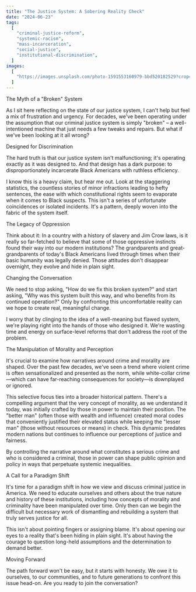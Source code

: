 ```yaml
---
title: "The Justice System: A Sobering Reality Check"
date: "2024-06-23"
tags:
  [
    "criminal-justice-reform",
    "systemic-racism",
    "mass-incarceration",
    "social-justice",
    "institutional-discrimination",
  ]
images:
  [
    "https://images.unsplash.com/photo-1591553160979-bbd520182529?crop=entropy&cs=tinysrgb&fit=max&fm=jpg&ixid=M3wxMTc3M3wwfDF8c2VhcmNofDl8fGJsbXxlbnwwfHx8fDE3MTkxNTg3OTR8MA&ixlib=rb-4.0.3&q=80&w=2000",
  ]
---
```



The Myth of a "Broken" System

As I sit here reflecting on the state of our justice system, I can't help but feel a mix of frustration and urgency. For decades, we've been operating under the assumption that our criminal justice system is simply "broken" – a well-intentioned machine that just needs a few tweaks and repairs. But what if we've been looking at it all wrong?


Designed for Discrimination

The hard truth is that our justice system isn't malfunctioning; it's operating exactly as it was designed to. And that design has a dark purpose: to disproportionately incarcerate Black Americans with ruthless efficiency.

I know this is a heavy claim, but hear me out. Look at the staggering statistics, the countless stories of minor infractions leading to hefty sentences, the ease with which constitutional rights seem to evaporate when it comes to Black suspects. This isn't a series of unfortunate coincidences or isolated incidents. It's a pattern, deeply woven into the fabric of the system itself.


The Legacy of Oppression

Think about it: In a country with a history of slavery and Jim Crow laws, is it really so far-fetched to believe that some of those oppressive instincts found their way into our modern institutions? The grandparents and great-grandparents of today's Black Americans lived through times when their basic humanity was legally denied. Those attitudes don't disappear overnight, they evolve and hide in plain sight.


Changing the Conversation

We need to stop asking, "How do we fix this broken system?" and start asking, "Why was this system built this way, and who benefits from its continued operation?" Only by confronting this uncomfortable reality can we hope to create real, meaningful change.

I worry that by clinging to the idea of a well-meaning but flawed system, we're playing right into the hands of those who designed it. We're wasting time and energy on surface-level reforms that don't address the root of the problem.


The Manipulation of Morality and Perception

It's crucial to examine how narratives around crime and morality are shaped. Over the past few decades, we've seen a trend where violent crime is often sensationalized and presented as the norm, while white-collar crime—which can have far-reaching consequences for society—is downplayed or ignored.

This selective focus ties into a broader historical pattern. There's a compelling argument that the very concept of morality, as we understand it today, was initially crafted by those in power to maintain their position. The "better man" (often those with wealth and influence) created moral codes that conveniently justified their elevated status while keeping the "lesser man" (those without resources or means) in check. This dynamic predates modern nations but continues to influence our perceptions of justice and fairness.

By controlling the narrative around what constitutes a serious crime and who is considered a criminal, those in power can shape public opinion and policy in ways that perpetuate systemic inequalities.


A Call for a Paradigm Shift

It's time for a paradigm shift in how we view and discuss criminal justice in America. We need to educate ourselves and others about the true nature and history of these institutions, including how concepts of morality and criminality have been manipulated over time. Only then can we begin the difficult but necessary work of dismantling and rebuilding a system that truly serves justice for all.

This isn't about pointing fingers or assigning blame. It's about opening our eyes to a reality that's been hiding in plain sight. It's about having the courage to question long-held assumptions and the determination to demand better.


Moving Forward

The path forward won't be easy, but it starts with honesty. We owe it to ourselves, to our communities, and to future generations to confront this issue head-on. Are you ready to join the conversation?
